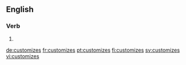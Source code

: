 
==English==

===Verb===
{{head|en|verb form}}

# {{en-third-person singular of|customize}}

[[de:customizes]]
[[fr:customizes]]
[[pt:customizes]]
[[fi:customizes]]
[[sv:customizes]]
[[vi:customizes]]